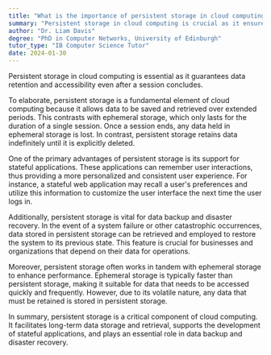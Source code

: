 ```yaml
---
title: "What is the importance of persistent storage in cloud computing?"
summary: "Persistent storage in cloud computing is crucial as it ensures data retention and accessibility even after a session ends."
author: "Dr. Liam Davis"
degree: "PhD in Computer Networks, University of Edinburgh"
tutor_type: "IB Computer Science Tutor"
date: 2024-01-30
---
```


Persistent storage in cloud computing is essential as it guarantees data retention and accessibility even after a session concludes.

To elaborate, persistent storage is a fundamental element of cloud computing because it allows data to be saved and retrieved over extended periods. This contrasts with ephemeral storage, which only lasts for the duration of a single session. Once a session ends, any data held in ephemeral storage is lost. In contrast, persistent storage retains data indefinitely until it is explicitly deleted.

One of the primary advantages of persistent storage is its support for stateful applications. These applications can remember user interactions, thus providing a more personalized and consistent user experience. For instance, a stateful web application may recall a user's preferences and utilize this information to customize the user interface the next time the user logs in.

Additionally, persistent storage is vital for data backup and disaster recovery. In the event of a system failure or other catastrophic occurrences, data stored in persistent storage can be retrieved and employed to restore the system to its previous state. This feature is crucial for businesses and organizations that depend on their data for operations.

Moreover, persistent storage often works in tandem with ephemeral storage to enhance performance. Ephemeral storage is typically faster than persistent storage, making it suitable for data that needs to be accessed quickly and frequently. However, due to its volatile nature, any data that must be retained is stored in persistent storage.

In summary, persistent storage is a critical component of cloud computing. It facilitates long-term data storage and retrieval, supports the development of stateful applications, and plays an essential role in data backup and disaster recovery.
    